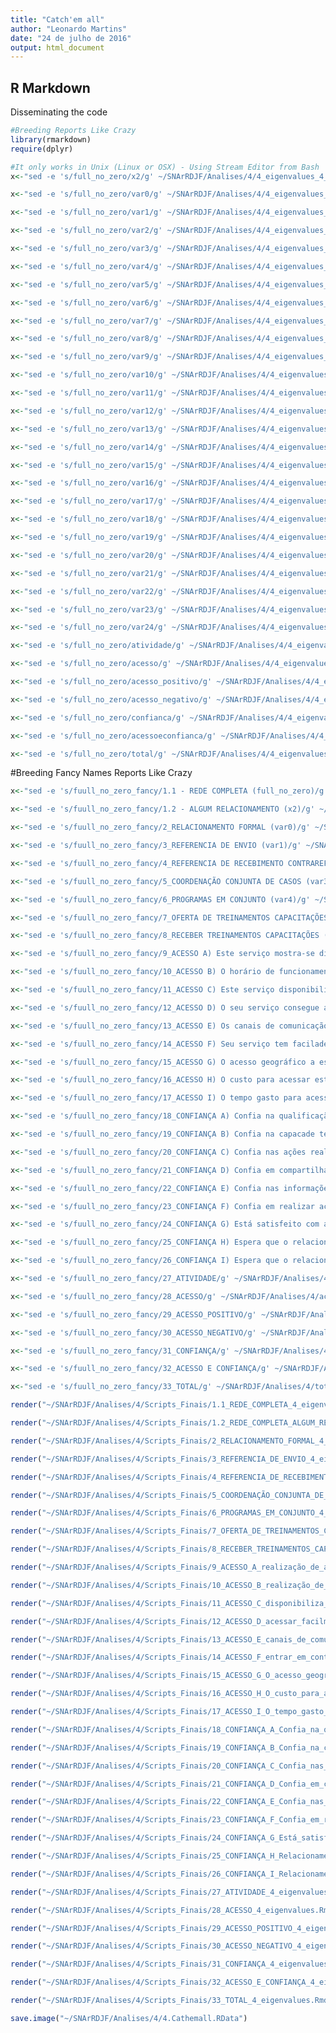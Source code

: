 ```yaml
---
title: "Catch'em all"
author: "Leonardo Martins"
date: "24 de julho de 2016"
output: html_document
---
```


## R Markdown
Disseminating the code

```r
#Breeding Reports Like Crazy
library(rmarkdown)
require(dplyr)
```

```r
#It only works in Unix (Linux or OSX) - Using Stream Editor from Bash
x<-"sed -e 's/full_no_zero/x2/g' ~/SNArRDJF/Analises/4/4_eigenvalues_4_eigenvalues.Rmd > ~/SNArRDJF/Analises/4/x2_4_eigenvalues.Rmd" %>% system()

x<-"sed -e 's/full_no_zero/var0/g' ~/SNArRDJF/Analises/4/4_eigenvalues_4_eigenvalues.Rmd > ~/SNArRDJF/Analises/4/var0_4_eigenvalues.Rmd" %>% system()

x<-"sed -e 's/full_no_zero/var1/g' ~/SNArRDJF/Analises/4/4_eigenvalues_4_eigenvalues.Rmd > ~/SNArRDJF/Analises/4/var1_4_eigenvalues.Rmd" %>% system()

x<-"sed -e 's/full_no_zero/var2/g' ~/SNArRDJF/Analises/4/4_eigenvalues_4_eigenvalues.Rmd > ~/SNArRDJF/Analises/4/var2_4_eigenvalues.Rmd" %>% system()

x<-"sed -e 's/full_no_zero/var3/g' ~/SNArRDJF/Analises/4/4_eigenvalues_4_eigenvalues.Rmd > ~/SNArRDJF/Analises/4/var3_4_eigenvalues.Rmd" %>% system()

x<-"sed -e 's/full_no_zero/var4/g' ~/SNArRDJF/Analises/4/4_eigenvalues_4_eigenvalues.Rmd > ~/SNArRDJF/Analises/4/var4_4_eigenvalues.Rmd" %>% system()

x<-"sed -e 's/full_no_zero/var5/g' ~/SNArRDJF/Analises/4/4_eigenvalues_4_eigenvalues.Rmd > ~/SNArRDJF/Analises/4/var5_4_eigenvalues.Rmd" %>% system()

x<-"sed -e 's/full_no_zero/var6/g' ~/SNArRDJF/Analises/4/4_eigenvalues_4_eigenvalues.Rmd > ~/SNArRDJF/Analises/4/var6_4_eigenvalues.Rmd" %>% system()

x<-"sed -e 's/full_no_zero/var7/g' ~/SNArRDJF/Analises/4/4_eigenvalues_4_eigenvalues.Rmd > ~/SNArRDJF/Analises/4/var7_4_eigenvalues.Rmd" %>% system()

x<-"sed -e 's/full_no_zero/var8/g' ~/SNArRDJF/Analises/4/4_eigenvalues_4_eigenvalues.Rmd > ~/SNArRDJF/Analises/4/var8_4_eigenvalues.Rmd" %>% system()

x<-"sed -e 's/full_no_zero/var9/g' ~/SNArRDJF/Analises/4/4_eigenvalues_4_eigenvalues.Rmd > ~/SNArRDJF/Analises/4/var9_4_eigenvalues.Rmd" %>% system()

x<-"sed -e 's/full_no_zero/var10/g' ~/SNArRDJF/Analises/4/4_eigenvalues_4_eigenvalues.Rmd > ~/SNArRDJF/Analises/4/var10_4_eigenvalues.Rmd" %>% system()

x<-"sed -e 's/full_no_zero/var11/g' ~/SNArRDJF/Analises/4/4_eigenvalues_4_eigenvalues.Rmd > ~/SNArRDJF/Analises/4/var11_4_eigenvalues.Rmd" %>% system()

x<-"sed -e 's/full_no_zero/var12/g' ~/SNArRDJF/Analises/4/4_eigenvalues_4_eigenvalues.Rmd > ~/SNArRDJF/Analises/4/var12_4_eigenvalues.Rmd" %>% system()

x<-"sed -e 's/full_no_zero/var13/g' ~/SNArRDJF/Analises/4/4_eigenvalues_4_eigenvalues.Rmd > ~/SNArRDJF/Analises/4/var13_4_eigenvalues.Rmd" %>% system()

x<-"sed -e 's/full_no_zero/var14/g' ~/SNArRDJF/Analises/4/4_eigenvalues_4_eigenvalues.Rmd > ~/SNArRDJF/Analises/4/var14_4_eigenvalues.Rmd" %>% system()

x<-"sed -e 's/full_no_zero/var15/g' ~/SNArRDJF/Analises/4/4_eigenvalues_4_eigenvalues.Rmd > ~/SNArRDJF/Analises/4/var15_4_eigenvalues.Rmd" %>% system()

x<-"sed -e 's/full_no_zero/var16/g' ~/SNArRDJF/Analises/4/4_eigenvalues_4_eigenvalues.Rmd > ~/SNArRDJF/Analises/4/var16_4_eigenvalues.Rmd" %>% system()

x<-"sed -e 's/full_no_zero/var17/g' ~/SNArRDJF/Analises/4/4_eigenvalues_4_eigenvalues.Rmd > ~/SNArRDJF/Analises/4/var17_4_eigenvalues.Rmd" %>% system()

x<-"sed -e 's/full_no_zero/var18/g' ~/SNArRDJF/Analises/4/4_eigenvalues_4_eigenvalues.Rmd > ~/SNArRDJF/Analises/4/var18_4_eigenvalues.Rmd" %>% system()

x<-"sed -e 's/full_no_zero/var19/g' ~/SNArRDJF/Analises/4/4_eigenvalues_4_eigenvalues.Rmd > ~/SNArRDJF/Analises/4/var19_4_eigenvalues.Rmd" %>% system()

x<-"sed -e 's/full_no_zero/var20/g' ~/SNArRDJF/Analises/4/4_eigenvalues_4_eigenvalues.Rmd > ~/SNArRDJF/Analises/4/var20_4_eigenvalues.Rmd" %>% system()

x<-"sed -e 's/full_no_zero/var21/g' ~/SNArRDJF/Analises/4/4_eigenvalues_4_eigenvalues.Rmd > ~/SNArRDJF/Analises/4/var21_4_eigenvalues.Rmd" %>% system()

x<-"sed -e 's/full_no_zero/var22/g' ~/SNArRDJF/Analises/4/4_eigenvalues_4_eigenvalues.Rmd > ~/SNArRDJF/Analises/4/var22_4_eigenvalues.Rmd" %>% system()

x<-"sed -e 's/full_no_zero/var23/g' ~/SNArRDJF/Analises/4/4_eigenvalues_4_eigenvalues.Rmd > ~/SNArRDJF/Analises/4/var23_4_eigenvalues.Rmd" %>% system()

x<-"sed -e 's/full_no_zero/var24/g' ~/SNArRDJF/Analises/4/4_eigenvalues_4_eigenvalues.Rmd > ~/SNArRDJF/Analises/4/var24_4_eigenvalues.Rmd" %>% system()

x<-"sed -e 's/full_no_zero/atividade/g' ~/SNArRDJF/Analises/4/4_eigenvalues_4_eigenvalues.Rmd > ~/SNArRDJF/Analises/4/atividade_4_eigenvalues.Rmd" %>% system()

x<-"sed -e 's/full_no_zero/acesso/g' ~/SNArRDJF/Analises/4/4_eigenvalues_4_eigenvalues.Rmd > ~/SNArRDJF/Analises/4/acesso_4_eigenvalues.Rmd" %>% system()

x<-"sed -e 's/full_no_zero/acesso_positivo/g' ~/SNArRDJF/Analises/4/4_eigenvalues_4_eigenvalues.Rmd > ~/SNArRDJF/Analises/4/acesso_positivo_4_eigenvalues.Rmd" %>% system()

x<-"sed -e 's/full_no_zero/acesso_negativo/g' ~/SNArRDJF/Analises/4/4_eigenvalues_4_eigenvalues.Rmd > ~/SNArRDJF/Analises/4/acesso_negativo_4_eigenvalues.Rmd" %>% system()

x<-"sed -e 's/full_no_zero/confianca/g' ~/SNArRDJF/Analises/4/4_eigenvalues_4_eigenvalues.Rmd > ~/SNArRDJF/Analises/4/confianca_4_eigenvalues.Rmd" %>% system()

x<-"sed -e 's/full_no_zero/acessoeconfianca/g' ~/SNArRDJF/Analises/4/4_eigenvalues_4_eigenvalues.Rmd > ~/SNArRDJF/Analises/4/acessoeconfianca_4_eigenvalues.Rmd" %>% system()

x<-"sed -e 's/full_no_zero/total/g' ~/SNArRDJF/Analises/4/4_eigenvalues_4_eigenvalues.Rmd > ~/SNArRDJF/Analises/4/total_4_eigenvalues.Rmd" %>% system()
```

#Breeding Fancy Names Reports Like Crazy
```r
x<-"sed -e 's/fuull_no_zero_fancy/1.1 - REDE COMPLETA (full_no_zero)/g' ~/SNArRDJF/Analises/4/4_eigenvalues_4_eigenvalues.Rmd >  ~/SNArRDJF/Analises/4/Scripts_Finais/1.1_REDE_COMPLETA_4_eigenvalues.Rmd" %>% system()

x<-"sed -e 's/fuull_no_zero_fancy/1.2 - ALGUM RELACIONAMENTO (x2)/g' ~/SNArRDJF/Analises/4/x2_4_eigenvalues.Rmd >  ~/SNArRDJF/Analises/4/Scripts_Finais/1.2_REDE_COMPLETA_ALGUM_RELACIONAMENTO_4_eigenvalues.Rmd" %>% system()

x<-"sed -e 's/fuull_no_zero_fancy/2_RELACIONAMENTO FORMAL (var0)/g' ~/SNArRDJF/Analises/4/var0_4_eigenvalues.Rmd >  ~/SNArRDJF/Analises/4/Scripts_Finais/2_RELACIONAMENTO_FORMAL_4_eigenvalues.Rmd" %>% system()

x<-"sed -e 's/fuull_no_zero_fancy/3_REFERENCIA DE ENVIO (var1)/g' ~/SNArRDJF/Analises/4/var1_4_eigenvalues.Rmd >  ~/SNArRDJF/Analises/4/Scripts_Finais/3_REFERENCIA_DE_ENVIO_4_eigenvalues.Rmd" %>% system()

x<-"sed -e 's/fuull_no_zero_fancy/4_REFERENCIA DE RECEBIMENTO CONTRAREFERENCIA (var2)/g' ~/SNArRDJF/Analises/4/var2_4_eigenvalues.Rmd >  ~/SNArRDJF/Analises/4/Scripts_Finais/4_REFERENCIA_DE_RECEBIMENTO_CONTRAREFERENCIA_4_eigenvalues.Rmd" %>% system()

x<-"sed -e 's/fuull_no_zero_fancy/5_COORDENAÇÃO CONJUNTA DE CASOS (var3)/g' ~/SNArRDJF/Analises/4/var3_4_eigenvalues.Rmd >  ~/SNArRDJF/Analises/4/Scripts_Finais/5_COORDENAÇÃO_CONJUNTA_DE_CASOS_4_eigenvalues.Rmd" %>% system()

x<-"sed -e 's/fuull_no_zero_fancy/6_PROGRAMAS EM CONJUNTO (var4)/g' ~/SNArRDJF/Analises/4/var4_4_eigenvalues.Rmd >  ~/SNArRDJF/Analises/4/Scripts_Finais/6_PROGRAMAS_EM_CONJUNTO_4_eigenvalues.Rmd" %>% system()

x<-"sed -e 's/fuull_no_zero_fancy/7_OFERTA DE TREINAMENTOS CAPACITAÇÕES (var5)/g' ~/SNArRDJF/Analises/4/var5_4_eigenvalues.Rmd >  ~/SNArRDJF/Analises/4/Scripts_Finais/7_OFERTA_DE_TREINAMENTOS_CAPACITAÇÕES_4_eigenvalues.Rmd" %>% system()

x<-"sed -e 's/fuull_no_zero_fancy/8_RECEBER TREINAMENTOS CAPACITAÇÕES (var6)/g' ~/SNArRDJF/Analises/4/var6_4_eigenvalues.Rmd >  ~/SNArRDJF/Analises/4/Scripts_Finais/8_RECEBER_TREINAMENTOS_CAPACITAÇÕES_4_eigenvalues.Rmd" %>% system()

x<-"sed -e 's/fuull_no_zero_fancy/9_ACESSO A) Este serviço mostra-se disponível para realização de ativades em conjunto. (var7)/g' ~/SNArRDJF/Analises/4/var7_4_eigenvalues.Rmd >  ~/SNArRDJF/Analises/4/Scripts_Finais/9_ACESSO_A_realização_de_ativades_em_conjunto_4_eigenvalues.Rmd" %>% system()

x<-"sed -e 's/fuull_no_zero_fancy/10_ACESSO B) O horário de funcionamento deste serviço possibilita a realização de ações em conjunto. (var8)/g' ~/SNArRDJF/Analises/4/var8_4_eigenvalues.Rmd >  ~/SNArRDJF/Analises/4/Scripts_Finais/10_ACESSO_B_realização_de_ações_em_conjunto_4_eigenvalues.Rmd" %>% system()

x<-"sed -e 's/fuull_no_zero_fancy/11_ACESSO C) Este serviço disponibiliza informações sobre suas ativades para o seu serviço. (var9)/g' ~/SNArRDJF/Analises/4/var9_4_eigenvalues.Rmd >  ~/SNArRDJF/Analises/4/Scripts_Finais/11_ACESSO_C_disponibiliza_informações_4_eigenvalues.Rmd" %>% system()

x<-"sed -e 's/fuull_no_zero_fancy/12_ACESSO D) O seu serviço consegue acessar facilmente informações deste serviço. (var10)/g' ~/SNArRDJF/Analises/4/var10_4_eigenvalues.Rmd >  ~/SNArRDJF/Analises/4/Scripts_Finais/12_ACESSO_D_acessar_facilmente_informações_4_eigenvalues.Rmd" %>% system()

x<-"sed -e 's/fuull_no_zero_fancy/13_ACESSO E) Os canais de comunicação com este serviço são suficientes para realização de ações em conjunto. (var11)/g' ~/SNArRDJF/Analises/4/var11_4_eigenvalues.Rmd >  ~/SNArRDJF/Analises/4/Scripts_Finais/13_ACESSO_E_canais_de_comunicação_suficientes_4_eigenvalues.Rmd" %>% system()

x<-"sed -e 's/fuull_no_zero_fancy/14_ACESSO F) Seu serviço tem facilade de entrar em contato com este serviço para realizar ativades em conjunto (var12)./g' ~/SNArRDJF/Analises/4/var12_4_eigenvalues.Rmd >  ~/SNArRDJF/Analises/4/Scripts_Finais/14_ACESSO_F_entrar_em_contato_ara_realizar_ativades_4_eigenvalues.Rmd" %>% system()

x<-"sed -e 's/fuull_no_zero_fancy/15_ACESSO G) O acesso geográfico a este serviço impede a realização de ativades em conjunto. (var13) /g' ~/SNArRDJF/Analises/4/var13_4_eigenvalues.Rmd >  ~/SNArRDJF/Analises/4/Scripts_Finais/15_ACESSO_G_O_acesso_geográfico_impede_4_eigenvalues.Rmd" %>% system()

x<-"sed -e 's/fuull_no_zero_fancy/16_ACESSO H) O custo para acessar este serviço impede a realização de ativades em conjunto. (var14)/g' ~/SNArRDJF/Analises/4/var14_4_eigenvalues.Rmd >  ~/SNArRDJF/Analises/4/Scripts_Finais/16_ACESSO_H_O_custo_para_acessar_4_eigenvalues.Rmd" %>% system()

x<-"sed -e 's/fuull_no_zero_fancy/17_ACESSO I) O tempo gasto para acessar este serviço impede a realização ativades em conjunto. (var15)/g' ~/SNArRDJF/Analises/4/var15_4_eigenvalues.Rmd >  ~/SNArRDJF/Analises/4/Scripts_Finais/17_ACESSO_I_O_tempo_gasto_para_acessar_este_serviço_4_eigenvalues.Rmd" %>% system()

x<-"sed -e 's/fuull_no_zero_fancy/18_CONFIANÇA A) Confia na qualificação profissional da equipe deste serviço.(var16)/g' ~/SNArRDJF/Analises/4/var16_4_eigenvalues.Rmd >  ~/SNArRDJF/Analises/4/Scripts_Finais/18_CONFIANÇA_A_Confia_na_qualificação_profissional_4_eigenvalues.Rmd" %>% system()

x<-"sed -e 's/fuull_no_zero_fancy/19_CONFIANÇA B) Confia na capacade técnica da equipe deste serviço. (var17)/g' ~/SNArRDJF/Analises/4/var17_4_eigenvalues.Rmd >  ~/SNArRDJF/Analises/4/Scripts_Finais/19_CONFIANÇA_B_Confia_na_capacade_técnica_4_eigenvalues.Rmd" %>% system()

x<-"sed -e 's/fuull_no_zero_fancy/20_CONFIANÇA C) Confia nas ações realizadas por este serviço. (var18)/g' ~/SNArRDJF/Analises/4/var18_4_eigenvalues.Rmd >  ~/SNArRDJF/Analises/4/Scripts_Finais/20_CONFIANÇA_C_Confia_nas_ações_realizadas_4_eigenvalues.Rmd" %>% system()

x<-"sed -e 's/fuull_no_zero_fancy/21_CONFIANÇA D) Confia em compartilhar informações internas com este serviço. (var19) /g' ~/SNArRDJF/Analises/4/var19_4_eigenvalues.Rmd >  ~/SNArRDJF/Analises/4/Scripts_Finais/21_CONFIANÇA_D_Confia_em_compartilhar_informações_4_eigenvalues.Rmd" %>% system()

x<-"sed -e 's/fuull_no_zero_fancy/22_CONFIANÇA E) Confia nas informações recebas deste serviço (var20)./g' ~/SNArRDJF/Analises/4/var20_4_eigenvalues.Rmd >  ~/SNArRDJF/Analises/4/Scripts_Finais/22_CONFIANÇA_E_Confia_nas_informações_recebidas_4_eigenvalues.Rmd" %>% system()

x<-"sed -e 's/fuull_no_zero_fancy/23_CONFIANÇA F) Confia em realizar ações conjuntas com este serviço (var21)./g' ~/SNArRDJF/Analises/4/var21_4_eigenvalues.Rmd >  ~/SNArRDJF/Analises/4/Scripts_Finais/23_CONFIANÇA_F_Confia_em_realizar_ações_conjuntas_4_eigenvalues.Rmd" %>% system()

x<-"sed -e 's/fuull_no_zero_fancy/24_CONFIANÇA G) Está satisfeito com as ações desempenhadas por este serviço (var22)./g' ~/SNArRDJF/Analises/4/var22_4_eigenvalues.Rmd >  ~/SNArRDJF/Analises/4/Scripts_Finais/24_CONFIANÇA_G_Está_satisfeito_com_as_ações_desempenhadas_4_eigenvalues.Rmd" %>% system()

x<-"sed -e 's/fuull_no_zero_fancy/25_CONFIANÇA H) Espera que o relacionamento com este serviço continue nos próximos anos (var23)./g' ~/SNArRDJF/Analises/4/var23_4_eigenvalues.Rmd >  ~/SNArRDJF/Analises/4/Scripts_Finais/25_CONFIANÇA_H_Relacionamento_continue_nos_próximos_anos_4_eigenvalues.Rmd" %>% system()

x<-"sed -e 's/fuull_no_zero_fancy/26_CONFIANÇA I) Espera que o relacionamento com este serviço se fortaleça nos próximos anos. (var24)/g' ~/SNArRDJF/Analises/4/var24_4_eigenvalues.Rmd >  ~/SNArRDJF/Analises/4/Scripts_Finais/26_CONFIANÇA_I_Relacionamento_se_fortaleça_nos_próximos_anos_4_eigenvalues.Rmd" %>% system()

x<-"sed -e 's/fuull_no_zero_fancy/27_ATIVIDADE/g' ~/SNArRDJF/Analises/4/atividade_4_eigenvalues.Rmd >  ~/SNArRDJF/Analises/4/Scripts_Finais/27_ATIVIDADE_4_eigenvalues.Rmd" %>% system()

x<-"sed -e 's/fuull_no_zero_fancy/28_ACESSO/g' ~/SNArRDJF/Analises/4/acesso_4_eigenvalues.Rmd >  ~/SNArRDJF/Analises/4/Scripts_Finais/28_ACESSO_4_eigenvalues.Rmd" %>% system()

x<-"sed -e 's/fuull_no_zero_fancy/29_ACESSO_POSITIVO/g' ~/SNArRDJF/Analises/4/acesso_positivo_4_eigenvalues.Rmd >  ~/SNArRDJF/Analises/4/Scripts_Finais/29_ACESSO_POSITIVO_4_eigenvalues.Rmd" %>% system()

x<-"sed -e 's/fuull_no_zero_fancy/30_ACESSO_NEGATIVO/g' ~/SNArRDJF/Analises/4/acesso_negativo_4_eigenvalues.Rmd >  ~/SNArRDJF/Analises/4/Scripts_Finais/30_ACESSO_NEGATIVO_4_eigenvalues.Rmd" %>% system()

x<-"sed -e 's/fuull_no_zero_fancy/31_CONFIANÇA/g' ~/SNArRDJF/Analises/4/confianca_4_eigenvalues.Rmd >  ~/SNArRDJF/Analises/4/Scripts_Finais/31_CONFIANÇA_4_eigenvalues.Rmd" %>% system()

x<-"sed -e 's/fuull_no_zero_fancy/32_ACESSO E CONFIANÇA/g' ~/SNArRDJF/Analises/4/acessoeconfianca_4_eigenvalues.Rmd >  ~/SNArRDJF/Analises/4/Scripts_Finais/32_ACESSO_E_CONFIANÇA_4_eigenvalues.Rmd" %>% system()

x<-"sed -e 's/fuull_no_zero_fancy/33_TOTAL/g' ~/SNArRDJF/Analises/4/total_4_eigenvalues.Rmd >  ~/SNArRDJF/Analises/4/Scripts_Finais/33_TOTAL_4_eigenvalues.Rmd" %>% system()
```



```r
render("~/SNArRDJF/Analises/4/Scripts_Finais/1.1_REDE_COMPLETA_4_eigenvalues.Rmd","all")

render("~/SNArRDJF/Analises/4/Scripts_Finais/1.2_REDE_COMPLETA_ALGUM_RELACIONAMENTO_4_eigenvalues.Rmd","all")

render("~/SNArRDJF/Analises/4/Scripts_Finais/2_RELACIONAMENTO_FORMAL_4_eigenvalues.Rmd" ,"all")

render("~/SNArRDJF/Analises/4/Scripts_Finais/3_REFERENCIA_DE_ENVIO_4_eigenvalues.Rmd" ,"all")

render("~/SNArRDJF/Analises/4/Scripts_Finais/4_REFERENCIA_DE_RECEBIMENTO_CONTRAREFERENCIA_4_eigenvalues.Rmd" ,"all")

render("~/SNArRDJF/Analises/4/Scripts_Finais/5_COORDENAÇÃO_CONJUNTA_DE_CASOS_4_eigenvalues.Rmd" ,"all")

render("~/SNArRDJF/Analises/4/Scripts_Finais/6_PROGRAMAS_EM_CONJUNTO_4_eigenvalues.Rmd" ,"all")

render("~/SNArRDJF/Analises/4/Scripts_Finais/7_OFERTA_DE_TREINAMENTOS_CAPACITAÇÕES_4_eigenvalues.Rmd" ,"all")

render("~/SNArRDJF/Analises/4/Scripts_Finais/8_RECEBER_TREINAMENTOS_CAPACITAÇÕES_4_eigenvalues.Rmd" ,"all")

render("~/SNArRDJF/Analises/4/Scripts_Finais/9_ACESSO_A_realização_de_ativades_em_conjunto_4_eigenvalues.Rmd" ,"all")

render("~/SNArRDJF/Analises/4/Scripts_Finais/10_ACESSO_B_realização_de_ações_em_conjunto_4_eigenvalues.Rmd" ,"all")

render("~/SNArRDJF/Analises/4/Scripts_Finais/11_ACESSO_C_disponibiliza_informações_4_eigenvalues.Rmd" ,"all")

render("~/SNArRDJF/Analises/4/Scripts_Finais/12_ACESSO_D_acessar_facilmente_informações_4_eigenvalues.Rmd" ,"all")

render("~/SNArRDJF/Analises/4/Scripts_Finais/13_ACESSO_E_canais_de_comunicação_suficientes_4_eigenvalues.Rmd" ,"all")

render("~/SNArRDJF/Analises/4/Scripts_Finais/14_ACESSO_F_entrar_em_contato_ara_realizar_ativades_4_eigenvalues.Rmd" ,"all")

render("~/SNArRDJF/Analises/4/Scripts_Finais/15_ACESSO_G_O_acesso_geográfico_impede_4_eigenvalues.Rmd" ,"all")

render("~/SNArRDJF/Analises/4/Scripts_Finais/16_ACESSO_H_O_custo_para_acessar_4_eigenvalues.Rmd" ,"all")

render("~/SNArRDJF/Analises/4/Scripts_Finais/17_ACESSO_I_O_tempo_gasto_para_acessar_este_serviço_4_eigenvalues.Rmd" ,"all")

render("~/SNArRDJF/Analises/4/Scripts_Finais/18_CONFIANÇA_A_Confia_na_qualificação_profissional_4_eigenvalues.Rmd" ,"all")

render("~/SNArRDJF/Analises/4/Scripts_Finais/19_CONFIANÇA_B_Confia_na_capacade_técnica_4_eigenvalues.Rmd" ,"all")

render("~/SNArRDJF/Analises/4/Scripts_Finais/20_CONFIANÇA_C_Confia_nas_ações_realizadas_4_eigenvalues.Rmd" ,"all")

render("~/SNArRDJF/Analises/4/Scripts_Finais/21_CONFIANÇA_D_Confia_em_compartilhar_informações_4_eigenvalues.Rmd" ,"all")

render("~/SNArRDJF/Analises/4/Scripts_Finais/22_CONFIANÇA_E_Confia_nas_informações_recebidas_4_eigenvalues.Rmd" ,"all")

render("~/SNArRDJF/Analises/4/Scripts_Finais/23_CONFIANÇA_F_Confia_em_realizar_ações_conjuntas_4_eigenvalues.Rmd" ,"all")

render("~/SNArRDJF/Analises/4/Scripts_Finais/24_CONFIANÇA_G_Está_satisfeito_com_as_ações_desempenhadas_4_eigenvalues.Rmd" ,"all")

render("~/SNArRDJF/Analises/4/Scripts_Finais/25_CONFIANÇA_H_Relacionamento_continue_nos_próximos_anos_4_eigenvalues.Rmd" ,"all")

render("~/SNArRDJF/Analises/4/Scripts_Finais/26_CONFIANÇA_I_Relacionamento_se_fortaleça_nos_próximos_anos_4_eigenvalues.Rmd" ,"all")

render("~/SNArRDJF/Analises/4/Scripts_Finais/27_ATIVIDADE_4_eigenvalues.Rmd" ,"all")

render("~/SNArRDJF/Analises/4/Scripts_Finais/28_ACESSO_4_eigenvalues.Rmd" ,"all")

render("~/SNArRDJF/Analises/4/Scripts_Finais/29_ACESSO_POSITIVO_4_eigenvalues.Rmd" ,"all")

render("~/SNArRDJF/Analises/4/Scripts_Finais/30_ACESSO_NEGATIVO_4_eigenvalues.Rmd" ,"all")

render("~/SNArRDJF/Analises/4/Scripts_Finais/31_CONFIANÇA_4_eigenvalues.Rmd" ,"all")

render("~/SNArRDJF/Analises/4/Scripts_Finais/32_ACESSO_E_CONFIANÇA_4_eigenvalues.Rmd" ,"all")

render("~/SNArRDJF/Analises/4/Scripts_Finais/33_TOTAL_4_eigenvalues.Rmd" ,"all")
```

```r
save.image("~/SNArRDJF/Analises/4/4.Cathemall.RData")
```


